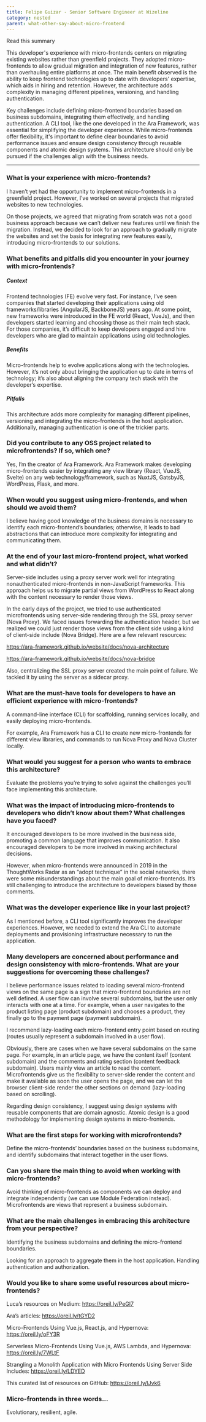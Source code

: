 ```yaml
---
title: Felipe Guizar - Senior Software Engineer at Wizeline
category: nested
parent: what-other-say-about-micro-frontend
---
```


<div className="bg-blue-600 border-blue-950 border-r-4 border-b-4 px-4 py-2">Read this summary</div>

This developer's experience with micro-frontends centers on migrating existing websites rather than greenfield projects. They adopted micro-frontends to allow gradual migration and integration of new features, rather than overhauling entire platforms at once. The main benefit observed is the ability to keep frontend technologies up to date with developers' expertise, which aids in hiring and retention. However, the architecture adds complexity in managing different pipelines, versioning, and handling authentication.

Key challenges include defining micro-frontend boundaries based on business subdomains, integrating them effectively, and handling authentication. A CLI tool, like the one developed in the Ara Framework, was essential for simplifying the developer experience. While micro-frontends offer flexibility, it's important to define clear boundaries to avoid performance issues and ensure design consistency through reusable components and atomic design systems. This architecture should only be pursued if the challenges align with the business needs.

<hr />

<h3>What is your experience with micro-frontends?</h3>

I haven’t yet had the opportunity to implement micro-frontends in a
greenfield project. However, I’ve worked on several projects that migrated
websites to new technologies.

On those projects, we agreed that migrating from scratch was not a good
business approach because we can’t deliver new features until we finish the
migration. Instead, we decided to look for an approach to gradually migrate
the websites and set the basis for integrating new features easily,
introducing micro-frontends to our solutions.

<h3>
  What benefits and pitfalls did you encounter in your journey with
  micro-frontends?
</h3>

<h5>Context</h5>

Frontend technologies (FE) evolve very fast. For instance, I’ve seen
companies that started developing their applications using old
frameworks/libraries (AngularJS, BackboneJS) years ago. At some point,
new frameworks were introduced in the FE world (React, VueJs), and then
developers started learning and choosing those as their main tech stack.
For those companies, it’s difficult to keep developers engaged and hire
developers who are glad to maintain applications using old technologies.

<h5>Benefits</h5>

Micro-frontends help to evolve applications along with the technologies.
However, it’s not only about bringing the application up to date in terms of
technology; it’s also about aligning the company tech stack with the
developer’s expertise.

<h5>Pitfalls</h5>

This architecture adds more complexity for managing different pipelines,
versioning and integrating the micro-frontends in the host application.
Additionally, managing authentication is one of the trickier parts.

<h3>
  Did you contribute to any OSS project related to microfrontends? If so, which
  one?
</h3>

Yes, I’m the creator of Ara Framework.
Ara Framework makes developing micro-frontends easier by integrating
any view library (React, VueJS, Svelte) on any web technology/framework,
such as NuxtJS, GatsbyJS, WordPress, Flask, and more.

<h3>
  When would you suggest using micro-frontends, and when should we avoid them?
</h3>

I believe having good knowledge of the business domains is necessary to
identify each micro-frontend’s boundaries; otherwise, it leads to bad
abstractions that can introduce more complexity for integrating and
communicating them.

<h3>
  At the end of your last micro-frontend project, what worked and what didn’t?
</h3>

Server-side includes using a proxy server work well for integrating
nonauthenticated micro-frontends in non-JavaScript frameworks. This
approach helps us to migrate partial views from WordPress to React along
with the content necessary to render those views.

In the early days of the project, we tried to use authenticated microfrontends using server-side rendering through the SSL proxy server (Nova
Proxy). We faced issues forwarding the authentication header, but we
realized we could just render those views from the client side using a kind
of client-side include (Nova Bridge). Here are a few relevant resources:

https://ara-framework.github.io/website/docs/nova-architecture

https://ara-framework.github.io/website/docs/nova-bridge

Also, centralizing the SSL proxy server created the main point of failure.
We tackled it by using the server as a sidecar proxy.

<h3>
  What are the must-have tools for developers to have an efficient experience
  with micro-frontends?
</h3>

A command-line interface (CLI) for scaffolding, running services locally,
and easily deploying micro-frontends.

For example, Ara Framework has a CLI to create new micro-frontends for
different view libraries, and commands to run Nova Proxy and Nova
Cluster locally.

<h3>
  What would you suggest for a person who wants to embrace this architecture?
</h3>

Evaluate the problems you’re trying to solve against the challenges you’ll
face implementing this architecture.

<h3>
  What was the impact of introducing micro-frontends to developers who didn’t
  know about them? What challenges have you faced?
</h3>

It encouraged developers to be more involved in the business side,
promoting a common language that improves communication. It also
encouraged developers to be more involved in making architectural
decisions.

However, when micro-frontends were announced in 2019 in the
ThoughtWorks Radar as an “adopt technique” in the social networks, there
were some misunderstandings about the main goal of micro-frontends. It’s
still challenging to introduce the architecture to developers biased by those
comments.

<h3>What was the developer experience like in your last project?</h3>

As I mentioned before, a CLI tool significantly improves the developer
experiences. However, we needed to extend the Ara CLI to automate
deployments and provisioning infrastructure necessary to run the
application.

<h3>
  Many developers are concerned about performance and design consistency with
  micro-frontends. What are your suggestions for overcoming these challenges?
</h3>

I believe performance issues related to loading several micro-frontend
views on the same page is a sign that micro-frontend boundaries are not
well defined. A user flow can involve several subdomains, but the user only
interacts with one at a time. For example, when a user navigates to the
product listing page (product subdomain) and chooses a product, they
finally go to the payment page (payment subdomain).

I recommend lazy-loading each micro-frontend entry point based on routing
(routes usually represent a subdomain involved in a user flow).

Obviously, there are cases when we have several subdomains on the same
page. For example, in an article page, we have the content itself (content
subdomain) and the comments and rating section (content feedback
subdomain). Users mainly view an article to read the content. Microfrontends give us the flexibility to server-side render the content and make
it available as soon the user opens the page, and we can let the browser
client-side render the other sections on demand (lazy-loading based on
scrolling).

Regarding design consistency, I suggest using design systems with reusable
components that are domain agnostic. Atomic design is a good
methodology for implementing design systems in micro-frontends.

<h3>What are the first steps for working with microfrontends?</h3>

Define the micro-frontends’ boundaries based on the business subdomains,
and identify subdomains that interact together in the user flows.

<h3>
  Can you share the main thing to avoid when working with micro-frontends?
</h3>

Avoid thinking of micro-frontends as components we can deploy and
integrate independently (we can use Module Federation instead). Microfrontends are views that represent a business subdomain.

<h3>
  What are the main challenges in embracing this architecture from your
  perspective?
</h3>

Identifying the business subdomains and defining the micro-frontend
boundaries.

Looking for an approach to aggregate them in the host application.
Handling authentication and authorization.

<h3>Would you like to share some useful resources about micro-frontends?</h3>

Luca’s resources on Medium: https://oreil.ly/PeGl7

Ara’s articles: https://oreil.ly/tGYD2

Micro-Frontends Using Vue.js, React.js, and Hypernova: https://oreil.ly/oFY3R

Serverless Micro-Frontends Using Vue.js, AWS Lambda,
and Hypernova: https://oreil.ly/7WLtF

Strangling a Monolith Application with Micro Frontends
Using Server Side Includes: https://oreil.ly/LDYED

This curated list of resources on GitHub: https://oreil.ly/lJvk6

<h3>Micro-frontends in three words...</h3>

Evolutionary, resilient, agile.



